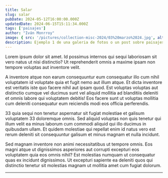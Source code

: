 ```yaml
---
title: Salar
slug: salar
pubDate: 2024-05-12T16:00:00.000Z
updatedDate: 2024-06-15T15:11:34.000Z
tags: ['paisajes']
author: "Iván Monrroy"
image: { src: '/pictures/collection-misc-2024/03%20marzo%2024.jpg', alt: Coleccion2023, positionx: 50%, positiony: 50% }
description: Ejemplo 1 de una galeria de fotos o un post sobre paisajes
---
```




Lorem ipsum dolor sit amet. Id possimus internos qui sequi laboriosam sit vero natus ut nisi distinctio? Ut reprehenderit omnis a maxime ipsam non tempore voluptas aut inventore velit.

A inventore atque non earum consequuntur eum consequatur illo cum nihil voluptatem id voluptate quia et fugit nemo aut illum atque. Et dicta inventore est veritatis iste quo facere nihil aut ipsam quod. Est voluptas voluptas aut distinctio cumque vel ducimus sunt vel aliquid mollitia ad blanditiis deleniti et omnis labore qui voluptatem debitis! Eos facere sunt ut voluptas mollitia cum deleniti consequatur eum reiciendis modi eos officia perferendis.

33 quia sequi non tenetur aspernatur sit fugiat molestiae et galisum voluptatem 33 doloremque omnis. Sed aliquid voluptas non quis tenetur qui illum velit ea minus laborum cum commodi aliquid qui illo ducimus in quibusdam ullam. Et quidem molestiae qui repellat enim id natus vero est rerum deleniti sit consequuntur galisum et minus magnam et nulla incidunt.

Sed magnam inventore non animi necessitatibus ut tempore omnis. Eos magni atque ut dignissimos asperiores aut corrupti excepturi eos voluptatem quia eos omnis nihil? Est molestias numquam ut consequatur quas ex incidunt dignissimos. Ut excepturi sapiente ea deleniti quos qui distinctio tenetur sit molestias magnam ut mollitia amet cum fugiat dolorum.


---